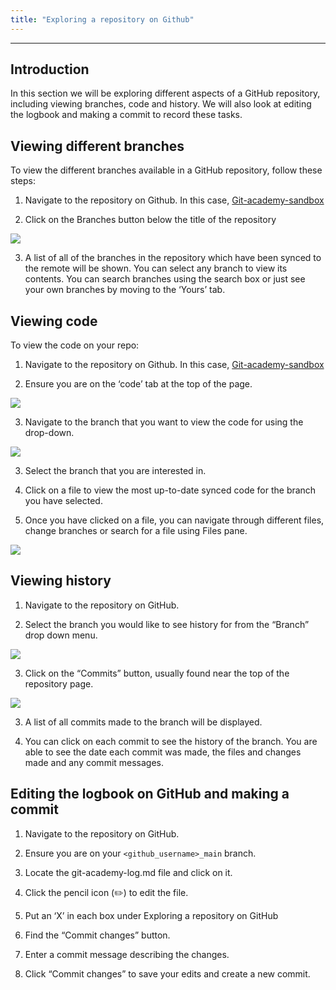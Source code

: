 ```yaml
---
title: "Exploring a repository on Github"
---
```


------------------------------------------------------------------------

## Introduction

In this section we will be exploring different aspects of a GitHub repository, including viewing branches, code and history. We will also look at editing the logbook and making a commit to record these tasks.

## Viewing different branches

To view the different branches available in a GitHub repository, follow these steps:

1.  Navigate to the repository on Github. In this case, [Git-academy-sandbox](https://github.com/dfe-analytical-services/git-academy-sandbox)

2.  Click on the Branches button below the title of the repository

![](images/view_branches_in_GitHub.png){fig-alt="Image is a screenshot of the git-academy-sandbox repository main page, with a highlight around the 'Branches' button."}

3.  A list of all of the branches in the repository which have been synced to the remote will be shown. You can select any branch to view its contents. You can search branches using the search box or just see your own branches by moving to the 'Yours' tab.

## Viewing code

To view the code on your repo:

1.  Navigate to the repository on Github. In this case, [Git-academy-sandbox](https://github.com/dfe-analytical-services/git-academy-sandbox)

2.  Ensure you are on the 'code' tab at the top of the page.

![](images/repo_code_tab.png){fig-alt="Image shows git-academy-sandbox repository on GitHub with the 'Branches' button highlighted"}

3.  Navigate to the branch that you want to view the code for using the drop-down.

![](images/viewing_branches_drop_down.png){fig-alt="Image shows a screengrab of the git-academy-sandbox repository, with the branches drop-down selected"}

3.  Select the branch that you are interested in.

4.  Click on a file to view the most up-to-date synced code for the branch you have selected.

5.  Once you have clicked on a file, you can navigate through different files, change branches or search for a file using Files pane.

![](images/files_pane.png){fig-alt="Image is a screengrab from git-academy-sandbox repository, showing the files pane that shows when viewing files in a branch"}

## Viewing history

1.  Navigate to the repository on GitHub.

2.  Select the branch you would like to see history for from the "Branch" drop down menu.

![](images/viewing_branches_drop_down.png){fig-alt="Image shows a screengrab of the git-academy-sandbox repository, with the branches drop-down selected"}

3.  Click on the "Commits" button, usually found near the top of the repository page.

![](images/commits_button.png){fig-alt="Image shows a screengrab from the git-academy-sandbox repository, highlighting the commits button which appears when a branch is selected"}

3.  A list of all commits made to the branch will be displayed.

4.  You can click on each commit to see the history of the branch. You are able to see the date each commit was made, the files and changes made and any commit messages.

## Editing the logbook on GitHub and making a commit

1.  Navigate to the repository on GitHub.

2.  Ensure you are on your `<github_username>_main` branch.

3.  Locate the git-academy-log.md file and click on it.

4.  Click the pencil icon (✏️) to edit the file.

5.  Put an 'X' in each box under Exploring a repository on GitHub

6.  Find the "Commit changes" button.

7.  Enter a commit message describing the changes.

8.  Click "Commit changes" to save your edits and create a new commit.
